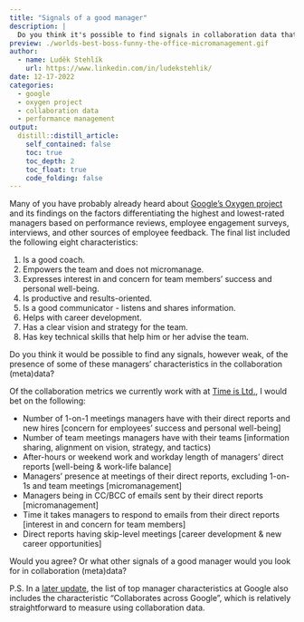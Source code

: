 ```yaml
---
title: "Signals of a good manager"
description: |
  Do you think it's possible to find signals in collaboration data that someone is a good manager? Let's give it some thought.
preview: ./worlds-best-boss-funny-the-office-micromanagement.gif
author:
  - name: Luděk Stehlík
    url: https://www.linkedin.com/in/ludekstehlik/
date: 12-17-2022
categories:
  - google
  - oxygen project
  - collaboration data
  - performance management
output:
  distill::distill_article:
    self_contained: false
    toc: true
    toc_depth: 2
    toc_float: true
    code_folding: false
---
```


Many of you have probably already heard about [Google's Oxygen project](https://rework.withgoogle.com/blog/the-evolution-of-project-oxygen/) and its findings on the factors differentiating the highest and lowest-rated managers based on performance reviews, employee engagement surveys, interviews, and other sources of employee feedback. The final list included the following eight characteristics:

1. Is a good coach.
2. Empowers the team and does not micromanage.
3. Expresses interest in and concern for team members’ success and personal well-being.
4. Is productive and results-oriented.
5. Is a good communicator - listens and shares information.
6. Helps with career development.
7. Has a clear vision and strategy for the team.
8. Has key technical skills that help him or her advise the team.

Do you think it would be possible to find any signals, however weak, of the presence of some of these managers' characteristics in the collaboration (meta)data?

Of the collaboration metrics we currently work with at [Time is Ltd.](https://www.timeisltd.com/), I would bet on the following:

* Number of 1-on-1 meetings managers have with their direct reports and new hires [concern for employees' success and personal well-being]
* Number of team meetings managers have with their teams [information sharing, alignment on vision, strategy, and tactics)
* After-hours or weekend work and workday length of managers’ direct reports [well-being & work-life balance]
* Managers’ presence at meetings of their direct reports, excluding 1-on-1s and team meetings [micromanagement]
* Managers being in CC/BCC of emails sent by their direct reports [micromanagement]
* Time it takes managers to respond to emails from their direct reports [interest in and concern for team members]
* Direct reports having skip-level meetings [career development & new career opportunities]

Would you agree? Or what other signals of a good manager would you look for in collaboration (meta)data?

P.S. In a [later update](https://rework.withgoogle.com/blog/the-evolution-of-project-oxygen/), the list of top manager characteristics at Google also includes the characteristic "Collaborates across Google", which is relatively straightforward to measure using collaboration data.
